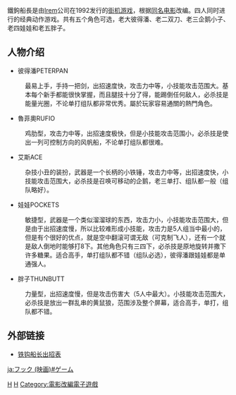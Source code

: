 {{noteTA
| G1=Games
| 1=zh-hk:鐵鉤船長; zh-tw:虎克船長; zh-cn:铁钩船长;
}}
{{Infobox VG
| title = 铁钩船长
| image =
| caption =
| developer = [[Irem|Irem]]
| publisher = [[Irem|Irem]]
| engine =
| released = {{vgrelease|JP|1992|NA|1992|EU|1992}}
| genre = [[动作游戏|动作游戏]]
| modes = [[单人电子游戏|单人]]、[[多人电子游戏|多人]]
| platforms = [[街机|街机]]
}}

鐵鉤船長是由[[Irem|Irem]]公司在1992发行的[[街机游戏|街机游戏]]，根据[[鐵鈎船長|同名电影]]改编。四人同时进行的经典动作游戏。共有五个角色可选，老大彼得潘、老二双刀、老三企鹅小子、老四娃娃和老五胖子。

==人物介绍==
* 彼得潘PETERPAN
: 最易上手，手持一把剑，出招速度快，攻击力中等，小技能攻击范围大。基本每个新手都能很快掌握，而且腿技十分了得，能踢倒任何敌人，必杀技是能量光圈，不论单打组队都非常优秀。屬於玩家容易通關的熱門角色。
 
* 魯菲奧RUFIO 
: 鸡肋型，攻击力中等，出招速度极快，但是小技能攻击范围小，必杀技是使出一列可控制方向的风帆船，不论单打组队都很难。

* 艾斯ACE
: 杂技小丑的装扮，武器是一个长柄的小铁锤，攻击力中等，出招速度快，小技能攻击范围大，必杀技是召唤可移动的企鹅，老三单打、组队都一般（组队略好）。

* 娃娃POCKETS
: 敏捷型，武器是一个类似溜溜球的东西，攻击力小，小技能攻击范围大，但是由于出招速度慢，所以比较难形成小技能，攻击力是5人组当中最小的，但是有个很好的优点，就是空中翻滚可谓无敌（可克制飞人），还有一个就是敌人倒地时能够打8下。其他角色只有三四下，必杀技是原地旋转并撒下许多糖果。适合高手，单打组队都不错（组队必选），彼得潘跟娃娃都是单通强人。

* 胖子THUNBUTT
: 力量型，出招速度慢，但是攻击伤害大（5人中最大）。小技能攻击范围大，必杀技是放出一群乱串的黄鼠狼，范围涉及整个屏幕，适合高手，单打，组队都不错。

==外部链接==
*[http://www.mamecn.com/jiejiyouxichuzhaobiao/tgccczb_jjyxczb_2933.html 铁钩船长出招表] {{Wayback|url=http://www.mamecn.com/jiejiyouxichuzhaobiao/tgccczb_jjyxczb_2933.html |date=20100111194809 }}

[[Category:1992年电子游戏|H]]
[[Category:街機遊戲|H]]
[[Category:電影改編電子遊戲|Category:電影改編電子遊戲]]

[[ja:フック_(映画)#ゲーム|ja:フック (映画)#ゲーム]]
